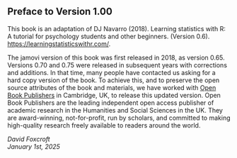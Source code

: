 
## Preface to Version 1.00 {.unnumbered}

This book is an adaptation of DJ Navarro (2018). Learning statistics with R: A tutorial for psychology students and other beginners. (Version 0.6). [https://learningstatisticswithr.com/](https://learningstatisticswithr.com/).

The jamovi version of this book was first released in 2018, as version 0.65. Versions 0.70 and 0.75 were released in subsequent years with corrections and additions. In that time, many people have contacted us asking for a hard copy version of the book. To achieve this, and to preserve the open source attributes of the book and materials, we have worked with [Open Book Publishers](https://www.openbookpublishers.com/books/10.11647/obp.0333) in Cambridge, UK, to release this updated version. Open Book Publishers are the leading independent open access publisher of academic research in the Humanities and Social Sciences in the UK. They are award-winning, not-for-profit, run by scholars, and committed to making high-quality research freely available to readers around the world. 

*David Foxcroft  
January 1st, 2025*

